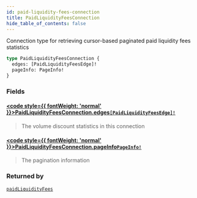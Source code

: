 ```yaml
---
id: paid-liquidity-fees-connection
title: PaidLiquidityFeesConnection
hide_table_of_contents: false
---
```








Connection type for retrieving cursor-based paginated paid liquidity fees statistics

```graphql
type PaidLiquidityFeesConnection {
  edges: [PaidLiquidityFeesEdge]!
  pageInfo: PageInfo!
}
```


### Fields

#### [<code style={{ fontWeight: 'normal' }}>PaidLiquidityFeesConnection.<b>edges</b></code>](#)<Bullet />[`[PaidLiquidityFeesEdge]!`](/testnet/api/graphql/objects/paid-liquidity-fees-edge) <Badge class="secondary" text="non-null"/> <Badge class="secondary" text="object"/>
> The volume discount statistics in this connection
> 

#### [<code style={{ fontWeight: 'normal' }}>PaidLiquidityFeesConnection.<b>pageInfo</b></code>](#)<Bullet />[`PageInfo!`](/testnet/api/graphql/objects/page-info) <Badge class="secondary" text="non-null"/> <Badge class="secondary" text="object"/>
> The pagination information
> 



### Returned by

[`paidLiquidityFees`](/testnet/api/graphql/queries/paid-liquidity-fees)  <Badge class="secondary" text="query"/>



